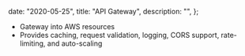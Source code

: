 
  date: "2020-05-25",
  title: "API Gateway",
  description: "",
};


- Gateway into AWS resources
- Provides caching, request validation, logging, CORS support, rate-limiting, and auto-scaling

